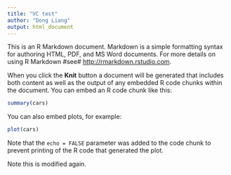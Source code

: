 ```yaml
---
title: "VC test"
author: "Dong Liang"
output: html_document
---
```


This is an R Markdown document. Markdown is a simple formatting syntax for authoring HTML, PDF, and MS Word documents. For more details on using R Markdown #see# <http://rmarkdown.rstudio.com>.

When you click the **Knit** button a document will be generated that includes both content as well as the output of any embedded R code chunks within the document. You can embed an R code chunk like this:

```r
summary(cars)
```   

You can also embed plots, for example:

```r
plot(cars)
```

Note that the `echo = FALSE` parameter was added to the code chunk to prevent printing of the R code that generated the plot.


Note this is modified again.
